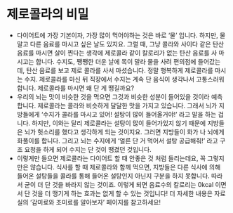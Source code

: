 # 제로콜라의 비밀

- 다이어트에 가장 기본이자, 가장 많이 먹어야하는 것은 바로 ‘물’ 입니다. 하지만, 물 말고 다른 음료를 마시고 싶은 날도 있지요. 그럴 때, 그냥 콜라와 사이다 같은 탄산음료를 마시면 살이 찐다는 생각에 제로콜라 같이 칼로리가 없는 탄산 음료를 사 마시고는 합니다. 수지도, 쨍쨍한 더운 날에 목이 말라 물을 사려 편의점에 들어갔는데, 탄산 음료를 보고 제로 콜라를 사서 마셨습니다. 정말 행복하게 제로콜라를 마시는 수지. 제로콜라를 마신 뒤 직장에서 수지는 계속 단 음식이 생각나서 고통스러워합니다. 제로콜라를 마시면 왜 단 게 땡길까요?
- 우리의 뇌는 맛이 비슷한 것을 먹으면 그것과 비슷한 성분이 들어있을 것이라 예측합니다. 제로콜라는 콜라와 비슷하게 달달한 맛을 가지고 있습니다. 그래서 뇌가 지방들에게 ‘수지가 콜라를 마시고 있어! 설탕이 많이 들어올거야!’ 라고 말을 하는 겁니다. 하지만, 이와는 달리 제로콜라는 설탕이 많이 들어가있지 않기 때문에 지방들은 뇌가 헛소리를 했다고 생각하게 되는 것이지요. 그러면 지방들이 화가 나 뇌에게 화풀이를 합니다. 그리고 뇌는 수지에게 ‘얼른 단 거 먹어서 설탕 공급해줘!’ 라고 구조 요청을 하게 되어 수지는 단 것이 땡겼던 것입니다.
- 이렇게만 들으면 제로콜라는 다이어트 할 때 안좋은 것 처럼 들리는데요, 꼭 그렇지만은 않습니다. 식사를 할 때 제로콜라와 함께 먹으면, 지방들은 다른 식사에 의해 들어온 설탕들을 콜라를 통해 들어온 설탕인지 아닌지 구분을 하지 못합니다. 따라서 굳이 더 단 것을 바라지 않는 것이죠. 이렇게 되면 음료수의 칼로리는 0kcal 이면서 단 것을 더 땡기게 하는 효과는 없게 할 수 있는 것입니다! 더 자세한 내용은 자료실의 ‘감미료와 조미료를 알아보자’ 페이지를 참고하세요!
